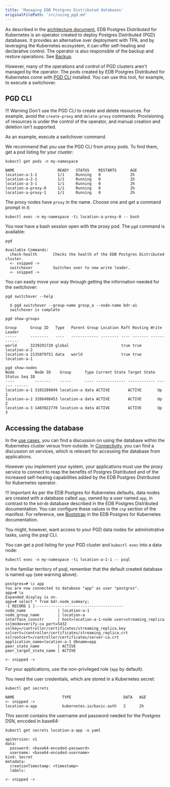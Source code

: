 ```yaml
---
title: 'Managing EDB Postgres Distributed databases'
originalFilePath: 'src/using_pgd.md'
---
```


As described in the [architecture document](architecture.md),
EDB Postgres Distributed for Kubernetes is an operator created to deploy
Postgres Distributed (PGD) databases.
It provides an alternative over deployment with TPA, and by leveraging the
Kubernetes ecosystem, it can offer self-healing and declarative control.
The operator is also responsible of the backup and restore operations.
See [Backup](backup.md).

However, many of the operations and control of PGD clusters aren't
managed by the operator.
The pods created by EDB Postgres Distributed for Kubernetes come with
[PGD CLI](https://www.enterprisedb.com/docs/pgd/latest/cli/) installed. You can use
this tool, for example, to execute a switchover.

## PGD CLI

!!! Warning
    Don't use the PGD CLI to create and delete resources. For example,
    avoid the `create-proxy` and `delete-proxy` commands.
    Provisioning of resources is under the control of the operator, and manual
    creation and deletion isn't supported.

As an example, execute a switchover command.

We recommend that you use the PGD CLI from proxy pods. To find them,
get a pod listing for your cluster:

```shell
kubectl get pods -n my-namespace

NAME                   READY   STATUS    RESTARTS      AGE
location-a-1-1         1/1     Running   0             2h
location-a-2-1         1/1     Running   0             2h
location-a-3-1         1/1     Running   0             2h
location-a-proxy-0     1/1     Running   0             2h
location-a-proxy-1     1/1     Running   0             2h
```

The proxy nodes have `proxy` in the name. Choose one and get a command
prompt in it:

```shell
kubectl exec -n my-namespace -ti location-a-proxy-0 -- bash
```

You now have a bash session open with the proxy pod. The `pgd` command
is available:

```shell
pgd

Available Commands:
  check-health       Checks the health of the EDB Postgres Distributed cluster.
  <- snipped ->
  switchover         Switches over to new write leader.
  <- snipped ->
```

You can easily move your way through getting the information needed for the
switchover:

```shell
pgd switchover --help

  $ pgd switchover --group-name group_a --node-name bdr-a1
  switchover is complete
```

```shell
pgd show-groups

Group      Group ID   Type   Parent Group Location Raft Routing Write Leader 
-----      --------   ----   ------------ -------- ---- ------- ------------ 
world      3239291720 global                       true true    location-a-2 
location-a 2135079751 data   world                 true true    location-a-1 
```

```shell
pgd show-nodes 
Node         Node ID    Group      Type Current State Target State Status Seq ID 
----         -------    -----      ---- ------------- ------------ ------ ------ 
location-a-1 3165289849 location-a data ACTIVE        ACTIVE       Up     1      
location-a-2 3266498453 location-a data ACTIVE        ACTIVE       Up     2      
location-a-3 1403922770 location-a data ACTIVE        ACTIVE       Up     3     
```

## Accessing the database

In the [use cases](use_cases.md), you can find a discussion on using the
database within the Kubernetes cluster versus from outside. In
[Connectivity](connectivity.md), you can find a discussion on services,
which is relevant for accessing the database from applications.

However you implement your system, your applications must use the proxy
service to connect to reap the benefits of Postgres Distributed and
of the increased self-healing capabilities added by the EDB Postgres Distributed
for Kubernetes operator.

!!! Important
    As per the EDB Postgres for Kubernetes defaults, data nodes are
    created with a database called `app`, owned by a user named `app`, in
    contrast to the `bdrdb` database described in the EDB Postgres
    Distributed documentation. You can configure these values
    in the `cnp` section of the manifest.
    For reference, see [Bootstrap](/postgres_for_kubernetes/latest/bootstrap/) in the EDB Postgres for Kubernetes
    documentation.

You might, however, want access to your PGD data nodes for administrative tasks,
using the psql CLI.

You can get a pod listing
for your PGD cluster and `kubectl exec` into a data node:

```shell
kubectl exec -n my-namespace -ti location-a-1-1 -- psql
```

In the familiar territory of psql, remember that the default
created database is named `app` (see warning above).

```terminal
postgres=# \c app
You are now connected to database "app" as user "postgres".
app=# \x
Expanded display is on.
app=# select * from bdr.node_summary;
-[ RECORD 1 ]---------------------------------------
node_name              | location-a-1
node_group_name        | location-a
interface_connstr      | host=location-a-1-node user=streaming_replica sslmode=verify-ca port=5432 sslkey=/controller/certificates/streaming_replica.key sslcert=/controller/certificates/streaming_replica.crt sslrootcert=/controller/certificates/server-ca.crt application_name=location-a-1 dbname=app
peer_state_name        | ACTIVE
peer_target_state_name | ACTIVE

<- snipped ->
```

For your applications, use the non-privileged role (`app`
by default).

You need the user credentials, which are stored in a Kubernetes secret:

```shell
kubectl get secrets 

NAME                     TYPE                       DATA   AGE
<- snipped ->
location-a-app           kubernetes.io/basic-auth   2      2h
```

This secret contains the username and password needed for the Postgres DSN,
encoded in base64:

```shell
kubectl get secrets location-a-app -o yaml

apiVersion: v1
data:
  password: <base64-encoded-password>
  username: <base64-encoded-username>
kind: Secret
metadata:
  creationTimestamp: <timestamp>
  labels:

<- snipped ->
```